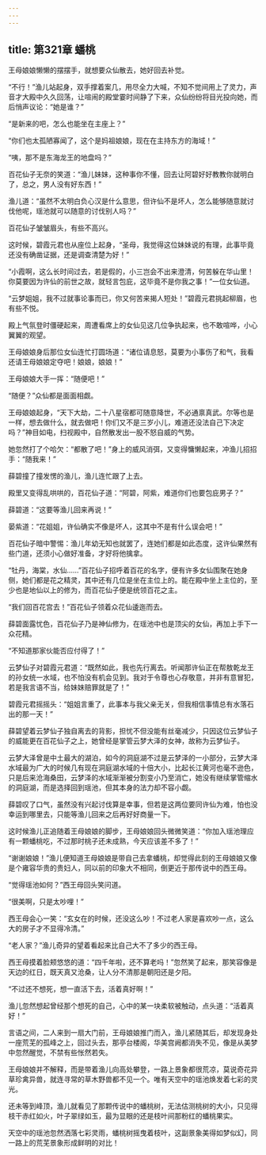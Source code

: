 ```yaml
---
---
---
```

title: 第321章 蟠桃
---





王母娘娘懒懒的摆摆手，就想要众仙散去，她好回去补觉。

“不行！”渔儿站起身，双手撑着案几，用尽全力大喊，不知不觉间用上了灵力，声音才大殿中久久回荡，让喧闹的殿堂霎时间静了下来，众仙纷纷将目光投向她，而后悄声议论：“她是谁？”

“是新来的吧，怎么也能坐在主座上？”

“你们也太孤陋寡闻了，这个是妈祖娘娘，现在在主持东方的海域！”

“咦，那不是东海龙王的地盘吗？”

百花仙子无奈的笑道：“渔儿妹妹，这种事你不懂，回去让阿碧好好教教你就明白了，总之，男人没有好东西！”

渔儿道：“虽然不太明白负心汉是什么意思，但许仙不是坏人，怎么能够随意就讨伐他呢，瑶池就可以随意的讨伐别人吗？”

百花仙子皱皱眉头，有些不高兴。

这时候，碧霞元君也从座位上起身，“圣母，我觉得这位妹妹说的有理，此事毕竟还没有确凿证据，还是调查清楚为好！”

“小霞啊，这么长时间过去，若是假的，小三岂会不出来澄清，何苦躲在华山里！你莫要因为许仙的前世之故，就轻言包庇，这毕竟不是你我之事！”一位女仙道。

“云梦姐姐，我不过就事论事而已，你又何苦来揭人短处！”碧霞元君挑起柳眉，也有些不悦。

殿上气氛登时僵硬起来，周遭看席上的女仙见这几位争执起来，也不敢喧哗，小心翼翼的观望。

王母娘娘身后那位女仙连忙打圆场道：“诸位请息怒，莫要为小事伤了和气，我看还请王母娘娘定夺吧！娘娘，娘娘！”

王母娘娘大手一挥：“随便吧！”

“随便？”众仙都是面面相觑。

王母娘娘起身，“天下大劫，二十八星宿都可随意降世，不必通禀真武。尔等也是一样，想去做什么，就去做吧！你们又不是三岁小儿，难道还没法自己下决定吗？”神目如电，扫视殿中，自然散发出一股不怒自威的气势。

她忽然打了个哈欠：“都散了吧！”身上的威风消弭，又变得慵懒起来，冲渔儿招招手：“随我来！”

薛碧撞了撞发愣的渔儿，渔儿连忙跟了上去。

殿里又变得乱哄哄的，百花仙子道：“阿碧，阿紫，难道你们也要包庇男子？”

薛碧道：“这要等渔儿回来再说！”

晏紫道：“花姐姐，许仙确实不像是坏人，这其中不是有什么误会吧！”

百花仙子暗中警惕：渔儿年幼无知也就罢了，连她们都是如此态度，这许仙果然有些门道，还须小心做好准备，才好将他擒拿。

“牡丹，海棠，水仙……”百花仙子招呼着百花的名字，便有许多女仙围聚在她身侧，她们都是花之精灵，其中还有几位是坐在主位上的。能在殿中坐上主位的，至少也是地仙以上的修为，而百花仙子便是统领百花之主。

“我们回百花宫去！”百花仙子领着众花仙逶迤而去。

薛碧面露忧色，百花仙子乃是神仙修为，在瑶池中也是顶尖的女仙，再加上手下一众花精。

“不知道那家伙能否应付得了！”

云梦仙子对碧霞元君道：“既然如此，我也先行离去。听闻那许仙正在帮敖乾龙王的孙女统一水域，也不怕没有机会见到。我对于令尊也心存敬意，并非有意冒犯，若是我言语不当，给妹妹赔罪就是了！”

碧霞元君摇摇头：“姐姐言重了，此事本与我父亲无关，但我相信事情总有水落石出的那一天！”

薛碧望着云梦仙子独自离去的背影，担忧不但没能有丝毫减少，只因这位云梦仙子的威能更在百花仙子之上，她曾经是掌管云梦大泽的女神，故称为云梦仙子。

云梦大泽曾是中土最大的湖泊，如今的洞庭湖不过是云梦泽的一小部分，云梦大泽水域最为广大的时候几有现在洞庭湖水域的十倍大小，比起长江黄河也毫不逊色，只是后来沧海桑田，云梦泽的水域渐渐被分割变小乃至消亡，她没有继续掌管缩水的洞庭湖，而是选择回到瑶池，但其本身的法力却不容小觑。

薛碧叹了口气，虽然没有兴起讨伐算是幸事，但若是这两位要同许仙为难，怕也没幸运到哪里去，只能等渔儿回来之后再好好商量一下。

这时候渔儿正追随着王母娘娘的脚步，王母娘娘回头微微笑道：“你加入瑶池理应有一颗蟠桃吃，不过那时桃子还未成熟，今天应该差不多了！”

“谢谢娘娘！”渔儿便知道王母娘娘是带自己去拿蟠桃，却觉得此刻的王母娘娘又像是个雍容华贵的贵妇人，同以前的印象大不相同，倒更近于那传说中的西王母。

“觉得瑶池如何？”西王母回头笑问道。

“很美啊，只是太吵哩！”

西王母会心一笑：“玄女在的时候，还没这么吵！不过老人家是喜欢吵一点，这么大的房子才不显得冷清。”

“老人家？”渔儿奇异的望着看起来比自己大不了多少的西王母。

西王母摸着脸颊悠悠的道：“四千年啦，还不算老吗！”忽然笑了起来，那笑容像是天边的红日，既天真又沧桑，让人分不清那是朝阳还是夕阳。

“不过还不想死，想一直活下去，活着真好啊！”

渔儿忽然想起曾经那个想死的自己，心中的某一块柔软被触动，点头道：“活着真好！”

言语之间，二人来到一扇大门前，王母娘娘推门而入，渔儿紧随其后，却发现身处一座荒芜的孤峰之上，回过头去，那亭台楼阁，华美宫阙都消失不见，像是从美梦中忽然醒觉，不禁有些怅然若失。

王母娘娘并不解释，而是带着渔儿向高处攀登，一路上景象都很荒凉，莫说奇花异草珍禽异兽，就连寻常的草木野兽都不见一个。唯有天空中的瑶池焕发着七彩的灵光。

还未等到峰顶，渔儿就看见了那颗传说中的蟠桃树，无法估测桃树的大小，只见得枝干赤红如火，叶子翠绿如玉，最为显眼的还是枝叶间那粉红的蟠桃果实。

天空中的瑶池忽然洒落七彩灵雨，蟠桃树摇曳着枝叶，这副景象美得如梦似幻，同一路上的荒芜景象形成鲜明的对比！